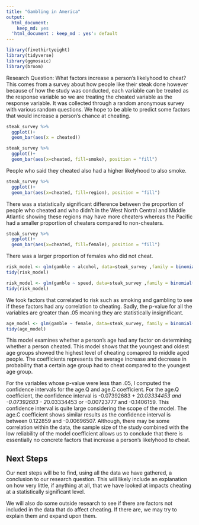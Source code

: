 ```yaml
---
title: "Gambling in America"
output:
  html_document:
    keep_md: yes
  'html_document : keep_md : yes': default
---
```


```r
library(fivethirtyeight)
library(tidyverse)
library(ggmosaic)
library(broom)
```

Research Question: What factors increase a person's likelyhood to cheat? This comes from a survey about how people like their steak done however because of how the study was conducted, each variable can be treated as the response variable so we are treating the cheated variable as the response variable. It was collected through a random anonymous survey with various random questions. We hope to be able to predict some factors that would increase a person's chance at cheating.

```r
steak_survey %>% 
  ggplot()+
  geom_bar(aes(x = cheated))
```

```r
steak_survey %>% 
  ggplot()+
  geom_bar(aes(x=cheated, fill=smoke), position = "fill")
```

People who said they cheated also had a higher likelyhood to also smoke.

```r
steak_survey %>% 
  ggplot()+
  geom_bar(aes(x=cheated, fill=region), position = "fill")
```

There was a statistically significant difference between the proportion of people who cheated and who didn't in the West North Central and Middle Atlantic showing these regions may have more cheaters whereas the Pacific had a smaller proportion of cheaters compared to non-cheaters.

```r
steak_survey %>% 
  ggplot()+
  geom_bar(aes(x=cheated, fill=female), position = "fill")
```

There was a larger proportion of females who did not cheat.

```r
risk_model <- glm(gamble ~ alcohol, data=steak_survey ,family = binomial(link = "logit"))
tidy(risk_model)
```

```r
risk_model <- glm(gamble ~ speed, data=steak_survey ,family = binomial(link = "logit"))
tidy(risk_model)
```

We took factors that correlated to risk such as smoking and gambling to see if these factors had any correlation to cheating. Sadly, the p-value for all the variables are greater than .05 meaning they are statistically insignificant.

```r
age_model <- glm(gamble ~ female, data=steak_survey, family = binomial(link = "logit"))
tidy(age_model)
```

This model examines whether a person's age had any factor on determining whether a person cheated. This model shows that the youngest and oldest age groups showed the highest level of cheating comapred to middle aged people. The coefficients represents the average increase and decrease in probability that a certain age group had to cheat compared to the youngest age group.

For the variables whose p-value were less than .05, I computed the confidence intervals for the age.Q and age.C coefficient. For the age.Q coefficient, the confidence interval is -0.07392683	+ 2*0.03334453 and -0.07392683 - 2*0.03334453 or -0.00723777 and -0.1406159. This confidence interval is quite large considering the scope of the model. The age.C coefficient shows similar results as the confidence interval is between 0.122859 and -0.00696507. Although, there may be some correlation within the data, the sample size of the study combined with the low reliability of the model coefficient allows us to conclude that there is essentially no concrete factors that increase a person's likelyhood to cheat.

## Next Steps

Our next steps will be to find, using all the data we have gathered, a conclusion to our research question. This will likely include an explanation on how very little, if anything at all, that we have looked at impacts cheating at a statistically significant level.

We will also do some outside research to see if there are factors not included in the data that do affect cheating. If there are, we may try to explain them and expand upon them.










